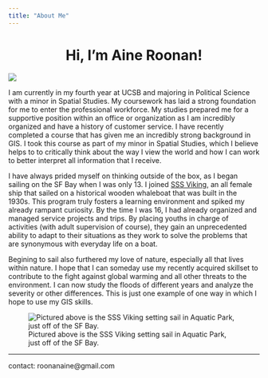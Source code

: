 ```yaml
---
title: "About Me"
---
```

  
<center>
# Hi, I'm Aine Roonan! 
</center>

![ ](./img/me.JPG)



I am currently in my fourth year at UCSB and majoring in Political Science with a minor in Spatial Studies. My coursework  has laid a strong foundation for me to enter the professional workforce. My studies prepared me for a supportive position within an office or organization as I am incredibly organized and have a history of customer service. I have recently completed a course that has given me an incredibly strong background in GIS. I took this course as part of my minor in Spatial Studies, which I believe helps to to critically think about the way I view the world and how I can work to better interpret all information that I receive. 

I have always prided myself on thinking outside of the box, as I began sailing on the SF Bay when I was only 13. I joined [SSS Viking](https://www.facebook.com/SSSViking/), an all female ship that sailed on a historical wooden whaleboat that was built in the 1930s. This program truly fosters a learning environment and spiked my already rampant curiosity. By the time I was 16, I had already organized and managed service projects and trips. By placing youths in charge of activities (with adult supervision of course), they gain an unprecedented ability to adapt to their situations as they work to solve the problems that are synonymous with everyday life on a boat. <i class="fas fa-anchor" style="color:red;"></i>


Begining to sail also furthered my love of nature, especially all that lives within nature. I hope that I can someday use my recently acquired skillset to contribute to the fight against global warming and all other threats to the environment. I can now study the floods of different years and analyze the severity or other differences. This is just one example of one way in which I hope to use my GIS skills. 

![Pictured above is the SSS Viking setting sail in Aquatic Park, just off of the SF Bay.](./img/boat.jpeg) 

 ***** 
 contact: roonanaine@gmail.com 